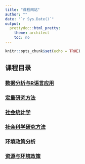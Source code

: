```yaml
---
title: "课程网站"
author: ""
date: "`r Sys.Date()`"
output: 
  prettydoc::html_pretty:
    theme: architect
    toc: no
---
```


```r
knitr::opts_chunk$set(echo = TRUE)
```

## 课程目录  
### [数据分析与R语言应用](./dataanalyr/index.html)  
### [定量研究方法]()  
### [社会统计学]()  
### [社会科学研究方法]()  
### [环境政策分析]()  
### [资源与环境政策]()  


  
  
  
    
